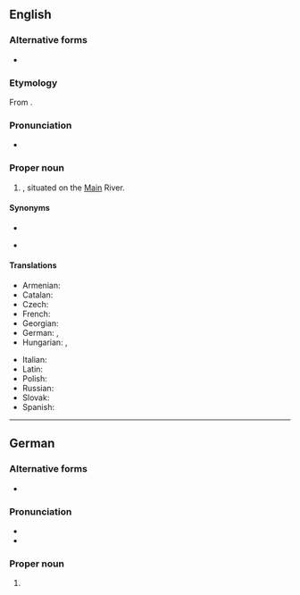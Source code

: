 {{also|Frankfurt-am-Main}}
==English==
{{wikipedia}}

===Alternative forms===
* {{l|en|Frankfurt-am-Main}}

===Etymology===
From {{bor|en|de|Frankfurt am Main|lit=Frankfurt on the Main}}.

===Pronunciation===
* {{IPA|en|/ˈfɹæŋkfɜː(ɹ)t æm ˈmaɪn/}}

===Proper noun===
{{en-proper noun|head=[[Frankfurt]] am [[Main]]}}

# {{place|en|largest city|state/Hesse|c/Germany}}, situated on the [[Main]] River.

====Synonyms====
* {{l|en|Frankfurt}}
* {{l|en|Frankfort-on-Main}} {{q|older}}

====Translations====
{{trans-top-also|city in Hesse, Germany|Frankfurt}}
* Armenian: {{t|hy|Մայնի Ֆրանկֆուրտ}}
* Catalan: {{t|ca|Frankfurt del Main|m}}
* Czech: {{t|cs|Frankfurt nad Mohanem|m}}
* French: {{t+|fr|Francfort-sur-le-Main}}
* Georgian: {{t|ka|მაინის ფრანკფურტი}}
* German: {{t+|de|Frankfurt am Main}}, {{t+|de|Frankfurt a. M.}} {{g|n}}
* Hungarian: {{t+|hu|Frankfurt am Main}}, {{t|hu|Majna-Frankfurt}} {{qualifier|rare}}
{{trans-mid}}
* Italian: {{t|it|Francoforte sul Meno}}
* Latin: {{t+|la|Francofurtum ad Moenum}}
* Polish: {{t+|pl|Frankfurt nad Menem|m}}
* Russian: {{t+|ru|Фра́нкфурт-на-Ма́йне|m}}
* Slovak: {{t|sk|Frankfurt nad Mohanom|m}}
* Spanish: {{t+|es|Fráncfort del Meno}}
{{trans-bottom}}

----

==German==
{{wikipedia|lang=de}}

===Alternative forms===
* {{alter|de|Frankfurt a. M.||abbreviation}}

===Pronunciation===
* {{IPA|de|/ˈfʁaŋkfʊʁt am ˈmaɪn/}}
* {{audio|de|De-Frankfurt am Main.ogg|Audio}}

===Proper noun===
{{de-proper noun|[[Frankfurt]]<toponym> [[am]] [[Main]]}}

# {{place|de|largest city|s/Hesse|in central|c/Germany|t1=Frankfurt am Main}}
#: {{syn|de|Mainhattan|q1=humorous|FFM}}